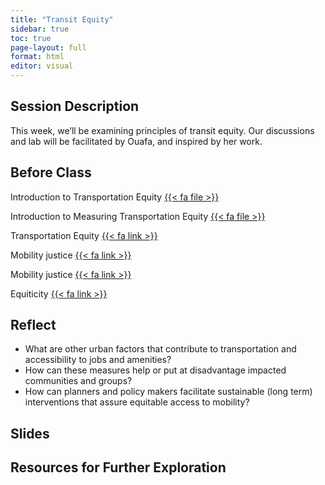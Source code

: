 ```yaml
---
title: "Transit Equity"
sidebar: true
toc: true
page-layout: full
format: html
editor: visual
---
```


## Session Description

This week, we'll be examining principles of transit equity. Our discussions and lab will be facilitated by Ouafa, and inspired by her work.

## Before Class

Introduction to Transportation Equity [{{< fa file >}}](https://uofi.box.com/s/737m7uyriafcyyerrb11on4h9z2vfh9e) 

Introduction to Measuring Transportation Equity [{{< fa file >}}](https://uofi.box.com/s/7zjd9hl1c8u55a9v15g200b2wukv0a7x) 

Transportation Equity [{{< fa link >}}](https://www.youtube.com/watch?v=jKZXznuO82I)

Mobility justice [{{< fa link >}}](https://chi.streetsblog.org/2019/10/11/what-does-mobility-justice-mean-reflections-on-last-weekends-untokening-convening/)

Mobility justice [{{< fa link >}}](https://www.tandfonline.com/doi/full/10.1080/2325548X.2020.1760059?src=recsys)

Equiticity [{{< fa link >}}](https://www.equiticity.org)
 
## Reflect

- What are other urban factors that contribute to transportation and accessibility to jobs and amenities?
- How can these measures help or put at disadvantage impacted communities and groups?
- How can planners and policy makers facilitate sustainable (long term) interventions that assure equitable access to mobility?
 
## Slides

## Resources for Further Exploration
